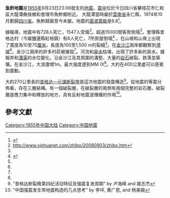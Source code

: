 {{Rough translation|time=2020-09-28T06:11:07+00:00}}
{{noteTA
|G1=Earthquake
}}
{{Infobox earthquake
| title              = 鱼鲊地震
| timestamp          = 1955-09-23 15:06:20
| isc-event          = 889946
| anss-url           = iscgem889946
| local-date         = {{Start date|1955|09|23}}
| local-time         = 23:06:20
| map2               = {{Location map | China Sichuan
 | label=
 | lat=26.60
 | long=101.80
 | mark=Bullseye1.png
 | marksize=40
 | position=top
 | width= 250
 | float=right
 | caption=}}
| magnitude          = {{M|s|link=y}} 6.8
| depth              = 10 km
| location           = {{coord|26.60|N|101.80|E}}
| countries affected = [[中华人民共和国|中华人民共和国]]
| tsunami            =
| aftershocks        =
| intensity          = IX
| casualties         = 728人死亡 / 1547人負傷
}}
'''鱼鲊地震'''是[[1955年|1955年]]9月23日23:06發生的[[地震|地震]]。[[震中|震中]]位於今日四川省攀枝花市仁和區大龍潭彝族鄉和會理市魚鮓鄉附近。 大龍潭當時屬於[[雲南省|雲南省]]永仁縣，1974年10月劃歸[[四川省|四川省]]。魚鮓歸屬至今未變。地震的[[面波震級|面波震級]]是6.8<ref name="NOAA database">{{citation|title=Significant Earthquake Database|url=https://www.ngdc.noaa.gov/nndc/struts/form?t=101650&s=1&d=1|author=National Geophysical Data Center / World Data Service (NGDC/WDS)|publisher=[[National_Geophysical_Data_Center|National Geophysical Data Center]], [[National_Oceanic_and_Atmospheric_Administration|NOAA]]|doi=10.7289/V5TD9V7K|accessdate=2020-09-24|archive-date=2017-07-21|archive-url=https://web.archive.org/web/20170721203405/https://www.ngdc.noaa.gov/nndc/struts/form?t=101650&s=1&d=1|dead-url=no}}</ref>。

據報導，地震中有728人死亡，1547人受傷<ref name="新闻发布会 新华网">http://www.xinhuanet.com/zhibo/20080903/zhibo.htm</ref>。超過15000間客房倒塌<ref name="NOAA database" />。會理縣昔格达村（今屬鹽邊縣紅格鎮）有8人死亡，7所房屋倒塌<ref name="攀枝花市志">{{cite web|url=http://www.panzhihua.gov.cn/zjpzh/pzhsz/depzrhjyzy/861.shtml|title=第二章 地震|website=www.panzhihua.gov.cn|access-date=2013-04-23|archive-url=https://web.archive.org/web/20160304114923/http://www.panzhihua.gov.cn/zjpzh/pzhsz/depzrhjyzy/861.shtml|archive-date=2016-03-04|url-status=yes}}</ref> 。在山坡和山脊上出現了寬度為10至70[[厘米|厘米]]，長度為100至1,500 m的裂縫<ref name="NOAA database"/>。在[[金沙江|金沙江]]兩岸都觀察到[[滑坡|滑坡]]<ref name="攀枝花市志"/>。金沙江兩岸的許多村莊被摧毀<ref name="NOAA database"/>。河流和[[泉水|泉水]]枯竭，出現了許多新的泉水。據報井和[[溝渠|溝渠]]的水位變化。沿金沙江及其周圍的溝壑，大量的[[岩石|岩石]]破裂，跌落並築壩。在金沙江，大浪激增1m。最大強度達到MM IX<ref name="NOAA database"/>。大約在400公里處可以感覺到震動。

大約270公里長的[[昔格达—元谋断裂带|昔格达—元谋断裂带]]是這次地震的發震構造<ref>"昔格达断裂晚第四纪活动特征及强震复发周期" by 卢海峰 and 姬志杰</ref>。從地震的等震分佈看，存在三層結構。有一個破裂層，在破裂層的兩側有兩個完整的岩石層。破裂層是應力集中和釋放的地方，具有反射地震波傳播的作用<ref>"中国强震发生带地震构造的几点思考" by 李坪, 黄广思, and 杨美娥</ref>。

==參考文獻==
{{Reflist}}

{{中国地震}}
[[Category:1955年中国大陆|Category:1955年中国大陆]]
[[Category:中国地震|Category:中国地震]]